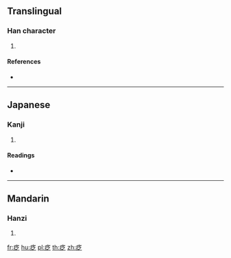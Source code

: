 {{character info/new}}
==Translingual==

===Han character===
{{Han char|rn=104|rad=疒|as=04|sn=9|four=00137|canj=KHIO}}

# {{defn|Han|sort=疒04}}

====References====
* {{Han ref|kx=0771.120|dkj=22102|dj=1181.160|hdz=42662.160|uh=75BA|ud=30138|bh=D2CA|bd=53962}}

----

==Japanese==

===Kanji===
{{ja-kanji|grade=|rs=疒04}}

# {{defn|lang=ja|sort=疒04}}

====Readings====
* {{ja-readings|on=[[ほう]] (hō), [[ぼう]] (bō), [[へん]] (hen)|kun=[[やせる]] (yaseru)|nanori=}}

----

==Mandarin==

===Hanzi===
{{cmn-hanzi|pin=[[fá]] ([[fa2]]), [[jǔ]] ([[ju3]])|wg=fa<sup>2</sup>, chü<sup>3</sup>}}

# {{defn|lang=cmn|sort=疒04}}

[[fr:疺]]
[[hu:疺]]
[[pl:疺]]
[[th:疺]]
[[zh:疺]]